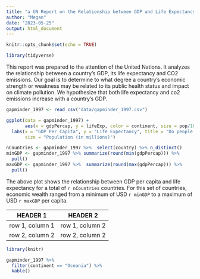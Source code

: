 ```yaml
---
title: "a UN Report on the Relationship between GDP and Life Expectancy"
author: "Megan"
date: "2023-05-25"
output: html_document
---
```


```r
knitr::opts_chunk$set(echo = TRUE)
```

```r
library(tidyverse)
```

This report was prepared to the attention of the United Nations. It analyzes the relationship between a country's GDP, its life expectancy and CO2 emissions. Our goal is to determine to what degree a country's economic strength or weakness may be related to its public health status and impact on climate pollution. We hypothesize that both life expectancy and co2 emissions increase with a country's GDP. 

```r
gapminder_1997 <- read_csv("data/gapminder_1997.csv")
```


```r
ggplot(data = gapminder_1997) +
       aes(x = gdpPercap, y = lifeExp, color = continent, size = pop/1000000) + geom_point() + 
  labs(x = "GDP Per Capita", y = "Life Expectancy", title = "Do people in wealthy countries live longer?", 
       size = "Population (in millions)")

```

```r
nCountries <- gapminder_1997 %>%  select(country) %>% n_distinct()
minGDP <- gapminder_1997 %>% summarize(round(min(gdpPercap))) %>%
  pull()
maxGDP <- gapminder_1997 %>%  summarize(round(max(gdpPercap))) %>% 
  pull()
```

The above plot shows the relationship between GDP per capita and life expectancy for a total of `r nCountries` countries. For this set of countries, economic wealth ranged from a minimum of USD `r minGDP` to a maximum of USD `r maxGDP` per capita. 

| HEADER 1 | HEADER 2 |
| ---------| ---------|
| row 1, column 1 | row 1, column 2 |
| row 2, column 2 | row 2, column 2 |


```r
library(knitr)

gapminder_1997 %>% 
  filter(continent == "Oceania") %>% 
  kable()
```




